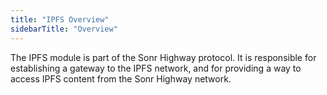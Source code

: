 ```yaml
---
title: "IPFS Overview"
sidebarTitle: "Overview"
---
```


The IPFS module is part of the Sonr Highway protocol. It is responsible for establishing a gateway to the IPFS network, and for providing a way to access IPFS content from the Sonr Highway network.
